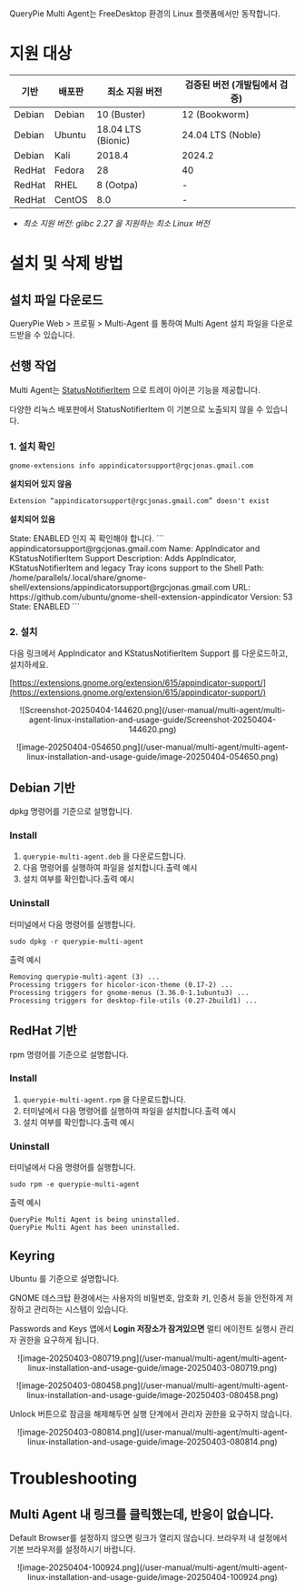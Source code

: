 
<Callout type="info">
QueryPie Multi Agent는 FreeDesktop 환경의 Linux 플랫폼에서만 동작합니다.
</Callout>

# 지원 대상

|  **기반**  |  **배포판**  |  **최소 지원 버전**      |  **검증된 버전 (개발팀에서 검증)**  |
| -------- | --------- | ------------------ | ----------------------- |
| Debian   | Debian    | 10 (Buster)        | 12 (Bookworm)           |
| Debian   | Ubuntu    | 18.04 LTS (Bionic) | 24.04 LTS (Noble)       |
| Debian   | Kali      | 2018.4             | 2024.2                  |
| RedHat   | Fedora    | 28                 | 40                      |
| RedHat   | RHEL      | 8 (Ootpa)          | -                       |
| RedHat   | CentOS    | 8.0                | -                       |

*  *최소 지원 버전: glibc 2.27 을 지원하는 최소 Linux 버전* 

# 설치 및 삭제 방법

## 설치 파일 다운로드

QueryPie Web &gt; 프로필 &gt; Multi-Agent 를 통하여 Multi Agent 설치 파일을 다운로드받을 수 있습니다.

## 선행 작업

Multi Agent는 [StatusNotifierItem](https://www.freedesktop.org/wiki/Specifications/StatusNotifierItem/) 으로 트레이 아이콘 기능을 제공합니다.

다양한 리눅스 배포판에서 StatusNotifierItem 이 기본으로 노출되지 않을 수 있습니다.

### 1. 설치 확인

```
gnome-extensions info appindicatorsupport@rgcjonas.gmail.com
```

**설치되어 있지 않음**
```
Extension “appindicatorsupport@rgcjonas.gmail.com” doesn't exist
```

**설치되어 있음**

<Callout type="important">
State: ENABLED 인지 꼭 확인해야 합니다.
</Callout>
```
appindicatorsupport@rgcjonas.gmail.com
  Name: AppIndicator and KStatusNotifierItem Support
  Description: Adds AppIndicator, KStatusNotifierItem and legacy Tray icons support to the Shell
  Path: /home/parallels/.local/share/gnome-shell/extensions/appindicatorsupport@rgcjonas.gmail.com
  URL: https://github.com/ubuntu/gnome-shell-extension-appindicator
  Version: 53
  State: ENABLED
```

### 2. 설치

다음 링크에서 AppIndicator and KStatusNotifierItem Support 를 다운로드하고, 설치하세요.

[https://extensions.gnome.org/extension/615/appindicator-support/](https://extensions.gnome.org/extension/615/appindicator-support/)
<p align="center">
![Screenshot-20250404-144620.png](/user-manual/multi-agent/multi-agent-linux-installation-and-usage-guide/Screenshot-20250404-144620.png)
</p>
<p align="center">
![image-20250404-054650.png](/user-manual/multi-agent/multi-agent-linux-installation-and-usage-guide/image-20250404-054650.png)
</p>

## Debian 기반

dpkg 명령어를 기준으로 설명합니다.

### Install

1. `querypie-multi-agent.deb` 을 다운로드합니다.
2. 다음 명령어를 실행하여 파일을 설치합니다.출력 예시
3. 설치 여부를 확인합니다.출력 예시

### Uninstall

터미널에서 다음 명령어를 실행합니다.
```
sudo dpkg -r querypie-multi-agent
```

출력 예시
```
Removing querypie-multi-agent (3) ...
Processing triggers for hicolor-icon-theme (0.17-2) ...
Processing triggers for gnome-menus (3.36.0-1.1ubuntu3) ...
Processing triggers for desktop-file-utils (0.27-2build1) ...
```

## RedHat 기반

rpm 명령어를 기준으로 설명합니다.

### Install

1. `querypie-multi-agent.rpm` 을 다운로드합니다.
2. 터미널에서 다음 명령어를 실행하여 파일을 설치합니다.출력 예시
3. 설치 여부를 확인합니다.출력 예시

### Uninstall

터미널에서 다음 명령어를 실행합니다.
```
sudo rpm -e querypie-multi-agent
```

출력 예시
```
QueryPie Multi Agent is being uninstalled.
QueryPie Multi Agent has been uninstalled.
```


## Keyring

<Callout type="important">
Ubuntu 를 기준으로 설명합니다.
</Callout>

GNOME 데스크탑 환경에서는 사용자의 비밀번호, 암호화 키, 인증서 등을 안전하게 저장하고 관리하는 시스템이 있습니다.

Passwords and Keys 앱에서  **Login 저장소가 잠겨있으면**  멀티 에이전트 실행시 관리자 권한을 요구하게 됩니다.
<p align="center">
![image-20250403-080719.png](/user-manual/multi-agent/multi-agent-linux-installation-and-usage-guide/image-20250403-080719.png)
</p>
<p align="center">
![image-20250403-080458.png](/user-manual/multi-agent/multi-agent-linux-installation-and-usage-guide/image-20250403-080458.png)
</p>

Unlock 버튼으로 잠금을 해제해두면 실행 단계에서 관리자 권한을 요구하지 않습니다.
<p align="center">
![image-20250403-080814.png](/user-manual/multi-agent/multi-agent-linux-installation-and-usage-guide/image-20250403-080814.png)
</p>

# Troubleshooting

## Multi Agent 내 링크를 클릭했는데, 반응이 없습니다.

Default Browser를 설정하지 않으면 링크가 열리지 않습니다. 브라우저 내 설정에서 기본 브라우저를 설정하시기 바랍니다.
<p align="center">
![image-20250404-100924.png](/user-manual/multi-agent/multi-agent-linux-installation-and-usage-guide/image-20250404-100924.png)
</p>



